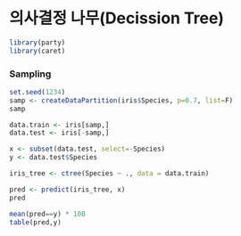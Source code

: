 # 의사결정 나무(Decission Tree)

```r
library(party)
library(caret)
```

### Sampling

```r
set.seed(1234)
samp <- createDataPartition(iris$Species, p=0.7, list=F)
samp
```

```r
data.train <- iris[samp,]
data.test <- iris[-samp,]
```

```r
x <- subset(data.test, select=-Species)
y <- data.test$Species
```

```r
iris_tree <- ctree(Species ~ ., data = data.train)
```

```r
pred <- predict(iris_tree, x)
pred
```

```r
mean(pred==y) * 100
table(pred,y)
```
